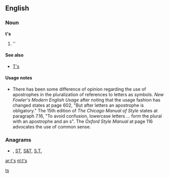 ==English==

===Noun===
'''t's'''

# ''{{plural of|[[t]]}}

====See also====
*[[T's]]

====Usage notes====
*There has been some difference of opinion regarding the use of apostrophes in the pluralization of references to letters as symbols.  ''New Fowler's Modern English Usage'' after noting that the usage fashion has changed states at page 602, "But after letters an apostrophe is obligatory."    The 15th edition of ''The Chicago Manual of Style'' states at paragraph 7.16, "To avoid confusion, lowercase letters ... form the plural with an apostrophe and an s".  The ''Oxford Style Manual'' at page 116 advocates the use of common sense.

===Anagrams===
* {{alphagram|[[st#English|st]]}} , [[ST#English|ST]], [[S&T#English|S&T]], [[S.T.#English|S.T.]]

[[Category:English terms spelled with '|ts]]

[[ar:t's]]
[[nl:t's]]